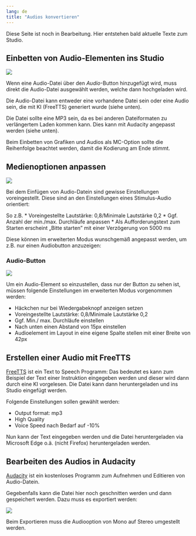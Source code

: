 ```yaml
---
lang: de
title: "Audios konvertieren"
---
```


::: {.callout-note}
Diese Seite ist noch in Bearbeitung. Hier entstehen bald aktuelle Texte zum Studio.
:::

## Einbetten von Audio-Elementen ins Studio

![](Grafiken/Audio_Main.png)

Wenn eine Audio-Datei über den *Audio*-Button hinzugefügt wird, muss direkt die Audio-Datei ausgewählt werden, welche dann hochgeladen wird. 

Die Audio-Datei kann entweder eine vorhandene Datei sein oder eine Audio sein, die mit KI (FreeTTS) generiert wurde (siehe unten).

::: {.callout-note}
Die Datei sollte eine MP3 sein, da es bei anderen Dateiformaten zu verlängertem Laden kommen kann. Dies kann mit Audacity angepasst werden (siehe unten).
:::

::: {.callout-note}
Beim Einbetten von Grafiken und Audios als MC-Option sollte die Reihenfolge beachtet werden, damit die Kodierung am Ende stimmt.
:::

## Medienoptionen anpassen

![](Grafiken/Medienoption_anpassen.png)

Bei dem Einfügen von Audio-Datein sind gewisse Einstellungen voreingestellt. Diese sind an den Einstellungen eines Stimulus-Audio orientiert: 

So z.B.
* Voreingestellte Lautstärke: 0,8/Minimale Lautstärke 0,2
* Ggf. Anzahl der min./max. Durchläufe anpassen
* Als Aufforderungstext zum Starten erscheint „Bitte starten” mit einer Verzögerung von 5000 ms

Diese können im erweiterten Modus wunschgemäß angepasst werden, um z.B. nur einen Audiobutton anzuzeigen:

### Audio-Button

![](Grafiken/Audio_Button.png)

Um ein Audio-Element so einzustellen, dass nur der Button zu sehen ist, müssen folgende Einstellungen im erweiterten Modus vorgenommen werden:

* Häckchen nur bei Wiedergabeknopf anzeigen setzen
* Voreingestellte Lautstärke: 0,8/Minimale Lautstärke 0,2
* Ggf. Min./ max. Durchläufe einstellen
* Nach unten einen Abstand von 15px einstellen
* Audioelement im Layout in eine eigene Spalte stellen mit einer Breite von 42px


## Erstellen einer Audio mit FreeTTS

[FreeTTS](https://freetts.com/de) ist ein Text to Speech Programm: Das bedeutet es kann zum Beispiel der Text einer Instruktion eingegeben werden und dieser wird dann durch eine KI vorgelesen. Die Datei kann dann heruntergeladen und ins Studio eingefügt werden.

Folgende Einstellungen sollen gewählt werden: 

* Output format: mp3
* High Quality
* Voice Speed nach Bedarf auf -10%

Nun kann der Text eingegeben werden und die Datei heruntergeladen via Microsoft Edge o.ä. (nicht Firefox) heruntergeladen werden.

## Bearbeiten des Audios in Audacity

[Audacity](https://www.audacity.de/) ist ein kostenloses Programm zum Aufnehmen und Editieren von Audio-Datein. 

Gegebenfalls kann die Datei hier noch geschnitten werden und dann gespeichert werden. Dazu muss es exportiert werden:

![](Grafiken/Audacity_exportieren.png)

::: {.callout-important}
Beim Exportieren muss die Audiooption von Mono auf Stereo umgestellt werden.
:::